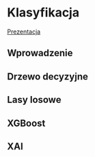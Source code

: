 # Klasyfikacja

[Prezentacja](presentations/02_klasyfikacja.html)

## Wprowadzenie

## Drzewo decyzyjne

## Lasy losowe

## XGBoost

## XAI

